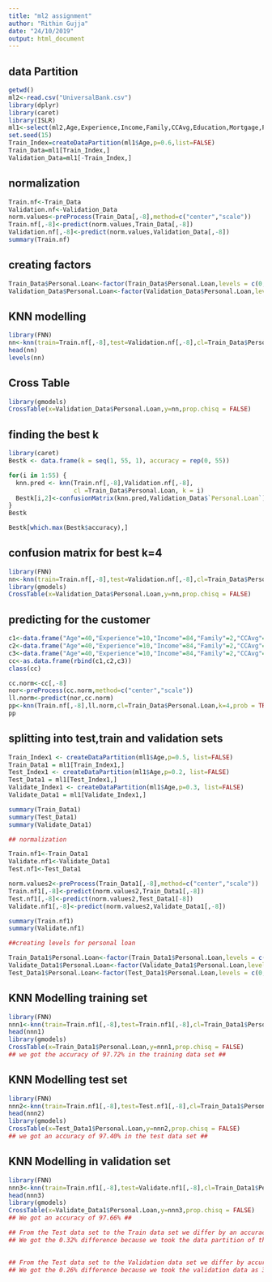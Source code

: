 ---
title: "ml2 assignment"
author: "Rithin Gujja"
date: "24/10/2019"
output: html_document
---
## data Partition ##
```{r}
getwd()
ml2<-read.csv("UniversalBank.csv")
library(dplyr)
library(caret)
library(ISLR)
ml1<-select(ml2,Age,Experience,Income,Family,CCAvg,Education,Mortgage,Personal.Loan,Securities.Account,CD.Account,Online,CreditCard)
set.seed(15)
Train_Index=createDataPartition(ml1$Age,p=0.6,list=FALSE)
Train_Data=ml1[Train_Index,]
Validation_Data=ml1[-Train_Index,]
```
## normalization ##
```{r}
Train.nf<-Train_Data
Validation.nf<-Validation_Data
norm.values<-preProcess(Train_Data[,-8],method=c("center","scale"))
Train.nf[,-8]<-predict(norm.values,Train_Data[,-8])
Validation.nf[,-8]<-predict(norm.values,Validation_Data[,-8])
summary(Train.nf)
```
## creating factors ##
```{r}
Train_Data$Personal.Loan<-factor(Train_Data$Personal.Loan,levels = c(0,1),labels = c("deny","accept"))
Validation_Data$Personal.Loan<-factor(Validation_Data$Personal.Loan,levels = c(0,1),labels = c("deny","accept"))
```
## KNN modelling
```{r}
library(FNN)
nn<-knn(train=Train.nf[,-8],test=Validation.nf[,-8],cl=Train_Data$Personal.Loan,k=1,prob=TRUE)
head(nn)
levels(nn)
```
## Cross Table ##
```{r}
library(gmodels)
CrossTable(x=Validation_Data$Personal.Loan,y=nn,prop.chisq = FALSE)
```
## finding the best k ##
```{r}
library(caret)
Bestk <- data.frame(k = seq(1, 55, 1), accuracy = rep(0, 55))

for(i in 1:55) {
  knn.pred <- knn(Train.nf[,-8],Validation.nf[,-8],
                  cl =Train_Data$Personal.Loan, k = i)
  Bestk[i,2]<-confusionMatrix(knn.pred,Validation_Data$`Personal.Loan`)$overall[1]
}
Bestk

Bestk[which.max(Bestk$accuracy),]
```
## confusion matrix for best k=4##
```{r}
library(FNN)
nn<-knn(train=Train.nf[,-8],test=Validation.nf[,-8],cl=Train_Data$Personal.Loan,k=4,prob=TRUE)
library(gmodels)
CrossTable(x=Validation_Data$Personal.Loan,y=nn,prop.chisq = FALSE)
```
## predicting for the customer ##
```{r}
c1<-data.frame("Age"=40,"Experience"=10,"Income"=84,"Family"=2,"CCAvg"=2,"Education"=1,"Mortgage"=0,"Personal.Loan"=0,"Securities.Account"=0,"CD.Account"=0,"Online"=1,"CreditCard"=1)
c2<-data.frame("Age"=40,"Experience"=10,"Income"=84,"Family"=2,"CCAvg"=2,"Education"=2,"Mortgage"=0,"Personal.Loan"=1,"Securities.Account"=0,"CD.Account"=0,"Online"=1,"CreditCard"=1)
c3<-data.frame("Age"=40,"Experience"=10,"Income"=84,"Family"=2,"CCAvg"=2,"Education"=3,"Mortgage"=0,"Personal.Loan"=0,"Securities.Account"=0,"CD.Account"=0,"Online"=1,"CreditCard"=1)
cc<-as.data.frame(rbind(c1,c2,c3))
class(cc)

cc.norm<-cc[,-8]
nor<-preProcess(cc.norm,method=c("center","scale"))
ll.norm<-predict(nor,cc.norm)
pp<-knn(Train.nf[,-8],ll.norm,cl=Train_Data$Personal.Loan,k=4,prob = TRUE)
pp
```
## splitting into test,train and validation sets ## 
```{r}
Train_Index1 <- createDataPartition(ml1$Age,p=0.5, list=FALSE) 
Train_Data1 = ml1[Train_Index1,]
Test_Index1 <- createDataPartition(ml1$Age,p=0.2, list=FALSE)
Test_Data1 = ml1[Test_Index1,]
Validate_Index1 <- createDataPartition(ml1$Age,p=0.3, list=FALSE)
Validate_Data1 = ml1[Validate_Index1,]

summary(Train_Data1)
summary(Test_Data1)
summary(Validate_Data1)

## normalization

Train.nf1<-Train_Data1
Validate.nf1<-Validate_Data1
Test.nf1<-Test_Data1

norm.values2<-preProcess(Train_Data1[,-8],method=c("center","scale"))
Train.nf1[,-8]<-predict(norm.values2,Train_Data1[,-8])
Test.nf1[,-8]<-predict(norm.values2,Test_Data1[-8])
Validate.nf1[,-8]<-predict(norm.values2,Validate_Data1[,-8])

summary(Train.nf1)
summary(Validate.nf1)

##creating levels for personal loan

Train_Data1$Personal.Loan<-factor(Train_Data1$Personal.Loan,levels = c(0,1),labels = c("deny","accept"))
Validate_Data1$Personal.Loan<-factor(Validate_Data1$Personal.Loan,levels = c(0,1),labels = c("deny","accept"))
Test_Data1$Personal.Loan<-factor(Test_Data1$Personal.Loan,levels = c(0,1),labels = c("deny","accept"))

```
## KNN Modelling training set ##
```{r}
library(FNN)
nnn1<-knn(train=Train.nf1[,-8],test=Train.nf1[,-8],cl=Train_Data1$Personal.Loan,k=4,prob=TRUE)
head(nnn1)
library(gmodels)
CrossTable(x=Train_Data1$Personal.Loan,y=nnn1,prop.chisq = FALSE)
## we got the accuracy of 97.72% in the training data set ##
```
## KNN Modelling test set ##
```{r}
library(FNN)
nnn2<-knn(train=Train.nf1[,-8],test=Test.nf1[,-8],cl=Train_Data1$Personal.Loan,k=4,prob=TRUE)
head(nnn2)
library(gmodels)
CrossTable(x=Test_Data1$Personal.Loan,y=nnn2,prop.chisq = FALSE)
## we got an accuracy of 97.40% in the test data set ##
```
## KNN Modelling in validation set ##
```{r}
library(FNN)
nnn3<-knn(train=Train.nf1[,-8],test=Validate.nf1[,-8],cl=Train_Data1$Personal.Loan,k=4,prob=TRUE)
head(nnn3)
library(gmodels)
CrossTable(x=Validate_Data1$Personal.Loan,y=nnn3,prop.chisq = FALSE)
## We got an accuracy of 97.66% ##

## From the Test data set to the Train data set we differ by an accuracy of 0.32% ##
## We got the 0.32% difference because we took the data partition of the test data as 20% and Train data as 50% so the test data has more data to analyse and give the more accuracy than the Test data set.
   

## From the Test data set to the Validation data set we differ by accuracy of 0.26% ##
## We got the 0.26% difference because we took the validation data as 30% and test data as 20% the validation partition has more data to predict and give more accuracy rate then the Test data set.

```
